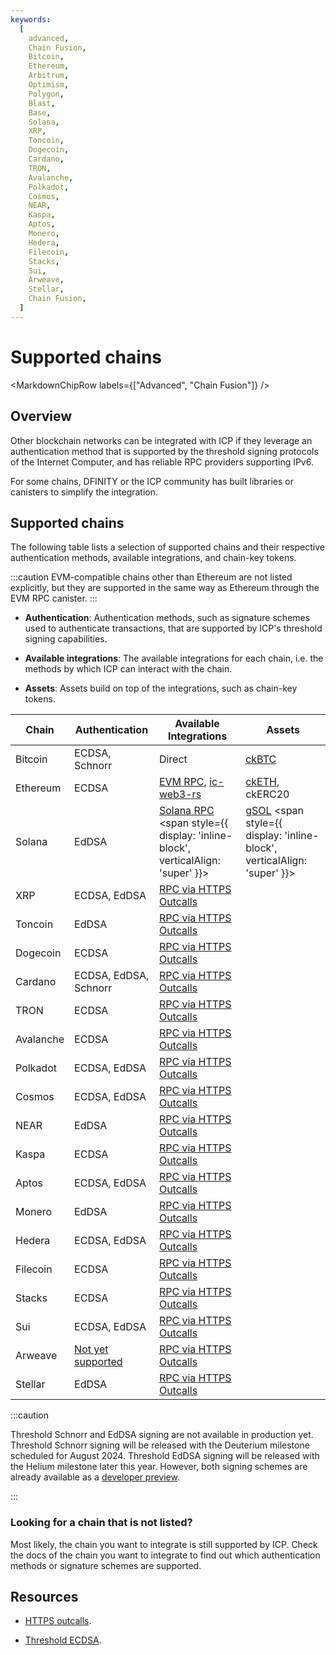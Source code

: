 ```yaml
---
keywords:
  [
    advanced,
    Chain Fusion,
    Bitcoin,
    Ethereum,
    Arbitrum,
    Optimism,
    Polygon,
    Blast,
    Base,
    Solana,
    XRP,
    Toncoin,
    Dogecoin,
    Cardano,
    TRON,
    Avalanche,
    Polkadot,
    Cosmos,
    NEAR,
    Kaspa,
    Aptos,
    Monero,
    Hedera,
    Filecoin,
    Stacks,
    Sui,
    Arweave,
    Stellar,
    Chain Fusion,
  ]
---
```



# Supported chains

<MarkdownChipRow labels={["Advanced", "Chain Fusion"]} />

## Overview

Other blockchain networks can be integrated with ICP if they leverage an authentication method that is
supported by the threshold signing protocols of the Internet Computer, and has
reliable RPC providers supporting IPv6. 

For some chains, DFINITY or the ICP community has built libraries or canisters to simplify the integration.

## Supported chains

The following table lists a selection of supported chains and their respective
authentication methods, available integrations, and chain-key tokens. 

:::caution
EVM-compatible chains other than Ethereum are not listed explicitly, but they are
supported in the same way as Ethereum through the EVM RPC canister.
:::

- **Authentication**: Authentication methods, such as signature schemes used to authenticate transactions, that are supported by ICP's threshold signing capabilities.

- **Available integrations**: The available integrations for each chain, i.e.
  the methods by which ICP can interact with the chain.

- **Assets**: Assets build on top of the integrations, such as chain-key tokens.

| Chain     | Authentication                                                         | Available Integrations                                                                                                                         | Assets                                                                                                                                           |
| --------- | ---------------------------------------------------------------------- | ---------------------------------------------------------------------------------------------------------------------------------------------- | ------------------------------------------------------------------------------------------------------------------------------------------------ |
| Bitcoin   | ECDSA, Schnorr                                                         | Direct                                                                                                                                         | [ckBTC](docs/developer-docs/multi-chain/chain-key-tokens/ckbtc/overview.mdx)                                                                                                                                         |
| Ethereum  | ECDSA                                                                  | [EVM RPC](docs/developer-docs/multi-chain/ethereum/evm-rpc/overview.mdx), [ic-web3-rs](https://github.com/horizonx-tech/ic-web3-rs)            | [ckETH](docs/developer-docs/multi-chain/chain-key-tokens/cketh/overview.mdx), ckERC20                                                                                                                                   |
| Solana    | EdDSA                                                                  | [Solana RPC](https://github.com/mfactory-lab/ic-solana) <span style={{ display: 'inline-block', verticalAlign: 'super' }}><AlphaChip /></span> | [gSOL](https://galactic-bridge-tzbjl.ondigitalocean.app/) <span style={{ display: 'inline-block', verticalAlign: 'super' }}><BetaChip /></span> |
| XRP       | ECDSA, EdDSA                                                           | [RPC via HTTPS Outcalls](docs/developer-docs/smart-contracts/advanced-features/https-outcalls/https-outcalls-overview.mdx)                     |                                                                                                                                                  |
| Toncoin   | EdDSA                                                                  | [RPC via HTTPS Outcalls](docs/developer-docs/smart-contracts/advanced-features/https-outcalls/https-outcalls-overview.mdx)                     |                                                                                                                                                  |
| Dogecoin  | ECDSA                                                                  | [RPC via HTTPS Outcalls](docs/developer-docs/smart-contracts/advanced-features/https-outcalls/https-outcalls-overview.mdx)                     |                                                                                                                                                  |
| Cardano   | ECDSA, EdDSA, Schnorr                                                  | [RPC via HTTPS Outcalls](docs/developer-docs/smart-contracts/advanced-features/https-outcalls/https-outcalls-overview.mdx)                     |                                                                                                                                                  |
| TRON      | ECDSA                                                                  | [RPC via HTTPS Outcalls](docs/developer-docs/smart-contracts/advanced-features/https-outcalls/https-outcalls-overview.mdx)                     |                                                                                                                                                  |
| Avalanche | ECDSA                                                                  | [RPC via HTTPS Outcalls](docs/developer-docs/smart-contracts/advanced-features/https-outcalls/https-outcalls-overview.mdx)                     |
| Polkadot  | ECDSA, EdDSA                                                           | [RPC via HTTPS Outcalls](docs/developer-docs/smart-contracts/advanced-features/https-outcalls/https-outcalls-overview.mdx)                     |
| Cosmos    | ECDSA, EdDSA                                                           | [RPC via HTTPS Outcalls](docs/developer-docs/smart-contracts/advanced-features/https-outcalls/https-outcalls-overview.mdx)                     |
| NEAR      | EdDSA                                                                  | [RPC via HTTPS Outcalls](docs/developer-docs/smart-contracts/advanced-features/https-outcalls/https-outcalls-overview.mdx)                     |
| Kaspa     | ECDSA                                                                  | [RPC via HTTPS Outcalls](docs/developer-docs/smart-contracts/advanced-features/https-outcalls/https-outcalls-overview.mdx)                     |
| Aptos     | ECDSA, EdDSA                                                           | [RPC via HTTPS Outcalls](docs/developer-docs/smart-contracts/advanced-features/https-outcalls/https-outcalls-overview.mdx)                     |
| Monero    | EdDSA                                                                  | [RPC via HTTPS Outcalls](docs/developer-docs/smart-contracts/advanced-features/https-outcalls/https-outcalls-overview.mdx)                     |
| Hedera    | ECDSA, EdDSA                                                           | [RPC via HTTPS Outcalls](docs/developer-docs/smart-contracts/advanced-features/https-outcalls/https-outcalls-overview.mdx)                     |
| Filecoin  | ECDSA                                                                  | [RPC via HTTPS Outcalls](docs/developer-docs/smart-contracts/advanced-features/https-outcalls/https-outcalls-overview.mdx)                     |
| Stacks    | ECDSA                                                                  | [RPC via HTTPS Outcalls](docs/developer-docs/smart-contracts/advanced-features/https-outcalls/https-outcalls-overview.mdx)                     |
| Sui       | ECDSA, EdDSA                                                           | [RPC via HTTPS Outcalls](docs/developer-docs/smart-contracts/advanced-features/https-outcalls/https-outcalls-overview.mdx)                     |
| Arweave   | [Not yet supported](https://github.com/ArweaveTeam/arweave/issues/486) | [RPC via HTTPS Outcalls](docs/developer-docs/smart-contracts/advanced-features/https-outcalls/https-outcalls-overview.mdx)                     |
| Stellar   | EdDSA                                                                  | [RPC via HTTPS Outcalls](docs/developer-docs/smart-contracts/advanced-features/https-outcalls/https-outcalls-overview.mdx)                     |

:::caution

Threshold Schnorr and EdDSA signing are not available in production yet.
Threshold Schnorr signing will be released with the Deuterium milestone
scheduled for August 2024. Threshold EdDSA signing will be released with the
Helium milestone later this year. However, both signing schemes are already
available as a [developer preview](https://github.com/domwoe/schnorr_canister).

:::

### Looking for a chain that is not listed?

Most likely, the chain you want to integrate is still supported by ICP. Check the docs of the chain you want to integrate to find out which authentication methods or signature schemes are supported.

## Resources

- [HTTPS outcalls](/docs/current/developer-docs/smart-contracts/advanced-features/https-outcalls/https-outcalls-overview).

- [Threshold ECDSA](/docs/current/developer-docs/smart-contracts/encryption/t-ecdsa).
